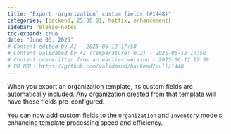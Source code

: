 ```yaml
---
title: "Export `organization` custom fields (#1448)"
categories: [backend, 25.06.01, hotfix, enhancement]
sidebar: release-notes
toc-expand: true
date: "June 06, 2025"
# Content edited by AI - 2025-06-12 17:58
# Content validated by AI (temperature: 0.2) - 2025-06-12 17:58
# Content overwritten from an earlier version - 2025-06-12 17:58
# PR URL: https://github.com/validmind/backend/pull/1448
---
```


When you export an organization template, its custom fields are automatically included. Any organization created from that template will have those fields pre-configured.

You can now add custom fields to the `Organization` and `Inventory` models, enhancing template processing speed and efficiency.

<!--- VALIDATION SUMMARY
Content Type: summary (grouped_text)
Validation Status: PASSED
Attempts: 1
Validation Temperature: 0.2
Last Validation: 2025-06-12 17:56:43
Result: The edited content maintains the essence of the original PR summary while making it more user-friendly and concise. It effectively communicates the enhancements and key changes introduced. There are no serious issues present, so the content passes the quality check.

VALIDATION SUMMARY 2
Content Type: summary (deduplicated_text)
Validation Status: PASSED
Attempts: 1
Validation Temperature: 0.2
Last Validation: 2025-06-12 17:56:47
Result: The edited content maintains the essence of the original content while making it more concise. It effectively communicates the key changes without losing important details. There are no serious issues present, so the content passes the quality check.

VALIDATION SUMMARY 3
Content Type: summary (edited_text)
Validation Status: PASSED
Attempts: 1
Validation Temperature: 0.2
Last Validation: 2025-06-12 17:56:49
Result: The edited content is clear and maintains the original message. It slightly rephrases the sentence for improved readability without altering the meaning. There are no serious issues present. The content passes.

VALIDATION SUMMARY 4
Content Type: summary (grouped_text)
Validation Status: PASSED
Attempts: 1
Validation Temperature: 0.2
Last Validation: 2025-06-12 17:56:43
Result: The edited content maintains the essence of the original PR summary while making it more user-friendly and concise. It effectively communicates the enhancements and key changes introduced. There are no serious issues present, so the content passes the quality check.

VALIDATION SUMMARY 5
Content Type: summary (deduplicated_text)
Validation Status: PASSED
Attempts: 1
Validation Temperature: 0.2
Last Validation: 2025-06-12 17:56:47
Result: The edited content maintains the essence of the original content while making it more concise. It effectively communicates the key changes without losing important details. There are no serious issues present, so the content passes the quality check.

VALIDATION SUMMARY 6
Content Type: summary (edited_text)
Validation Status: PASSED
Attempts: 1
Validation Temperature: 0.2
Last Validation: 2025-06-12 17:56:49
Result: The edited content is clear and maintains the original message. It slightly rephrases the sentence for improved readability without altering the meaning. There are no serious issues present. The content passes.

VALIDATION SUMMARY 7
Content Type: notes (grouped_text)
Validation Status: PASSED
Attempts: 1
Validation Temperature: 0.2
Last Validation: 2025-06-12 17:56:52
Result: The release notes content is clear and provides a concise explanation of the changes made. It effectively communicates the addition of custom fields to the exported organization template and the benefits this brings to users. There are no serious issues present, so the content passes the quality che...

VALIDATION SUMMARY 8
Content Type: notes (deduplicated_text)
Validation Status: PASSED
Attempts: 1
Validation Temperature: 0.2
Last Validation: 2025-06-12 17:56:58
Result: The edited content effectively conveys the same information as the original content but in a more concise manner. It maintains the key details about the inclusion of custom fields in exported organization templates and their presence in new organizations created from those templates. There are no se...

VALIDATION SUMMARY 9
Content Type: notes (edited_text)
Validation Status: PASSED
Attempts: 1
Validation Temperature: 0.2
Last Validation: 2025-06-12 17:57:00
Result: The edited content is clear and maintains the original meaning. It breaks the information into two sentences, which can improve readability. There are no serious issues present. The release notes pass.

VALIDATION SUMMARY 10
Content Type: summary (grouped_text)
Validation Status: PASSED
Attempts: 1
Validation Temperature: 0.2
Last Validation: 2025-06-12 17:56:43
Result: The edited content maintains the essence of the original PR summary while making it more user-friendly and concise. It effectively communicates the enhancements and key changes introduced. There are no serious issues present, so the content passes the quality check.

VALIDATION SUMMARY 11
Content Type: summary (deduplicated_text)
Validation Status: PASSED
Attempts: 1
Validation Temperature: 0.2
Last Validation: 2025-06-12 17:56:47
Result: The edited content maintains the essence of the original content while making it more concise. It effectively communicates the key changes without losing important details. There are no serious issues present, so the content passes the quality check.

VALIDATION SUMMARY 12
Content Type: summary (edited_text)
Validation Status: PASSED
Attempts: 1
Validation Temperature: 0.2
Last Validation: 2025-06-12 17:56:49
Result: The edited content is clear and maintains the original message. It slightly rephrases the sentence for improved readability without altering the meaning. There are no serious issues present. The content passes.

VALIDATION SUMMARY 13
Content Type: notes (grouped_text)
Validation Status: PASSED
Attempts: 1
Validation Temperature: 0.2
Last Validation: 2025-06-12 17:56:52
Result: The release notes content is clear and provides a concise explanation of the changes made. It effectively communicates the addition of custom fields to the exported organization template and the benefits this brings to users. There are no serious issues present, so the content passes the quality che...

VALIDATION SUMMARY 14
Content Type: notes (deduplicated_text)
Validation Status: PASSED
Attempts: 1
Validation Temperature: 0.2
Last Validation: 2025-06-12 17:56:58
Result: The edited content effectively conveys the same information as the original content but in a more concise manner. It maintains the key details about the inclusion of custom fields in exported organization templates and their presence in new organizations created from those templates. There are no se...

VALIDATION SUMMARY 15
Content Type: notes (edited_text)
Validation Status: PASSED
Attempts: 1
Validation Temperature: 0.2
Last Validation: 2025-06-12 17:57:00
Result: The edited content is clear and maintains the original meaning. It breaks the information into two sentences, which can improve readability. There are no serious issues present. The release notes pass.

VALIDATION SUMMARY 16
Content Type: title
Validation Status: PASSED
Attempts: 1
Validation Temperature: 0.2
Last Validation: 2025-06-12 17:57:02
Result: The edited content is clear and maintains the intended meaning of the original content. The use of backticks around "organization" could imply that it is a specific term or field name, which might be helpful for clarity. There are no serious issues with the edited content, so it passes the quality c...
--->

